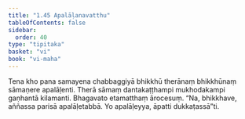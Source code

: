 ```yaml
---
title: "1.45 Apalāḷanavatthu"
tableOfContents: false
sidebar:
  order: 40
type: "tipitaka"
basket: "vi"
book: "vi-maha"
---
```



<DynamicBreadcrumb />

<Paragraph number="480" book="vi-maha">
Tena kho pana samayena chabbaggiyā bhikkhū therānaṃ bhikkhūnaṃ sāmaṇere apalāḷenti. Therā sāmaṃ dantakaṭṭhampi mukhodakampi gaṇhantā kilamanti. Bhagavato etamatthaṃ ārocesuṃ. “Na, bhikkhave, aññassa parisā apalāḷetabbā. Yo apalāḷeyya, āpatti dukkaṭassā”ti.
</Paragraph>